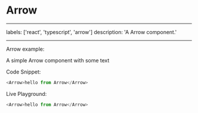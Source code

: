# Arrow

---

labels: ['react', 'typescript', 'arrow']
description: 'A Arrow component.'

---


Arrow example:

A simple Arrow component with some text

Code Snippet:

```js
<Arrow>hello from Arrow</Arrow>
```

Live Playground:

```js live
<Arrow>hello from Arrow</Arrow>
```
